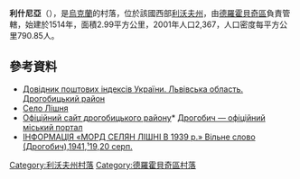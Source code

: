 {{coord|49|22|38|N|23|27|15|E|scale:100000|display=title}}

'''利什尼亞'''（{{lang-uk|Лішня}}），是[[烏克蘭|烏克蘭]]的村落，位於該國西部[[利沃夫州|利沃夫州]]，由[[德羅霍貝奇區|德羅霍貝奇區]]負責管轄，始建於1514年，面積2.99平方公里，2001年人口2,367，人口密度每平方公里790.85人。

==參考資料==
*[http://www.uaidx.com/13/302/index Довідник поштових індексів України. Львівська область. Дрогобицький район]{{Wayback|url=http://www.uaidx.com/13/302/index |date=20160909185005 }}
* [http://gska2.rada.gov.ua/pls/z7502/A005?rdat1=21.06.2006&rf7571=19479 Село Лішня]{{dead link|date=2017年11月 |bot=InternetArchiveBot |fix-attempted=yes }}
* [https://web.archive.org/web/20100706210815/http://www.rajon.drohobych.com.ua/ Офіційний сайт дрогобицького району]* [http://www.drohobych.com Дрогобич — офіційний міський портал]{{Wayback|url=http://www.rajon.drohobych.com.ua/ |date=20100706210815 }}
* [http://www.ukrcenter.com/Форум/30172-6/Розкрилася-земля-і-показалося-пекло-Злочин-Москви-у-Вінниці  ІНФОРМАЦІЯ «МОРД СЕЛЯН ЛІШНІ В 1939 р.» Вільне слово (Дрогобич),1941,¹19,20 серп.]{{WebCite|url=https://www.webcitation.org/6I9H6MKl7?url=http://www.ukrcenter.com/%D0%A4%D0%BE%D1%80%D1%83%D0%BC/30172-6/%D0%A0%D0%BE%D0%B7%D0%BA%D1%80%D0%B8%D0%BB%D0%B0%D1%81%D1%8F-%D0%B7%D0%B5%D0%BC%D0%BB%D1%8F-%D1%96-%D0%BF%D0%BE%D0%BA%D0%B0%D0%B7%D0%B0%D0%BB%D0%BE%D1%81%D1%8F-%D0%BF%D0%B5%D0%BA%D0%BB%D0%BE- |date=20130716063606 |dateformat=iso }}

{{DEFAULTSORT:Лішня}}
[[Category:利沃夫州村落|Category:利沃夫州村落]]
[[Category:德羅霍貝奇區村落|Category:德羅霍貝奇區村落]]


{{Lviv-geo-stub}}